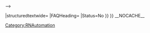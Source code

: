 {{MintyDocsManual
|product=Draft:ContentAdmin
|version=Internal
|manual=ReleaseNote
|displayname=Genesys Engage Cloud Release Notes
|pagination=no
|topicslist=* -CX Contact
** CXContact
* -Designer
** Designer
* -Workspace Web Edition
** WWE
* -Pulse
** Pulse
** PulseCollector
* -Agent Desktop
** Agent Desktop
* -Genesys Info Mart
** Genesys Info Mart
* -Genesys Web Services
** WebServices
|defaultform=Form:ArticleCloudRN
|inherit=no
|Auto=Manual sections
|Section={{SectionTest
|Type=Structured
|sectionHeading=Applications / Most Recent releases
|anchor=
|alignment=Vertical
|image=
|Media=
|structuredtext=

{{#cargo_query:
tables=ArticleCloudRN,Component,ComponentRN
|join on=ArticleCloudRN.ComponentId HOLDS Component.Id,ComponentRN.ComponentId__full=ArticleCloudRN.ComponentId__full
|fields=Component.Name=Service,CONCAT('[[',ArticleCloudRN._pageName,'#',ReleaseNumber,'|',ReleaseNumber,']]')=Release Number,ComponentRN._pageName=Page Name

}}
<!--
{{#cargo_query:
tables=ComponentRN,ComponentRN__ComponentId,ArticleCloudRN
|join on=ComponentRN._ID=ComponentRN__ComponentId._rowID,ComponentRN.ComponentId__full=ArticleCloudRN.ComponentId__full
|fields=DisplayName=Service,CONCAT('[[',ArticleCloudRN._pageName,'#',ReleaseNumber,'|',ReleaseNumber,']]')=ReleaseNumber,DATE_FORMAT(ReleaseDate,'%M %d, %Y')=Date,Highlight=Highlights
}}
-->

|structuredtextwide=
|FAQHeading=
|Status=No
}}
}}
[[Category:RNAutomation]]
__NOCACHE__